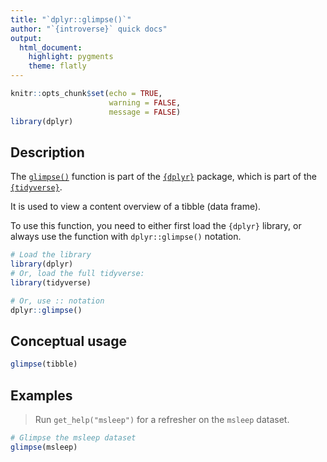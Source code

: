 ```yaml
---
title: "`dplyr::glimpse()`"
author: "`{introverse}` quick docs"
output: 
  html_document:
    highlight: pygments
    theme: flatly
---
```



```r
knitr::opts_chunk$set(echo = TRUE, 
                      warning = FALSE, 
                      message = FALSE)
library(dplyr)
```


## Description

The [`glimpse()`](https://dplyr.tidyverse.org/reference/glimpse.html) function is part of the [`{dplyr}`](https://dplyr.tidyverse.org/) package, which is part of the [`{tidyverse}`](https://www.tidyverse.org/).

It is used to view a content overview of a tibble (data frame).


<!-- Add the following if the topic is a function that does NOT come with base R, and uncomment/fill in the subsequent multiline HTML comment: -->
To use this function, you need to either first load the `{dplyr}` library, or always use the function with `dplyr::glimpse()` notation.

```r
# Load the library
library(dplyr)
# Or, load the full tidyverse:
library(tidyverse)

# Or, use :: notation
dplyr::glimpse()
```


## Conceptual usage 

```r
glimpse(tibble)
```

## Examples

> Run `get_help("msleep")` for a refresher on the `msleep` dataset.

```r
# Glimpse the msleep dataset
glimpse(msleep)
```
